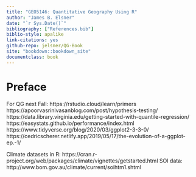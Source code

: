 ```yaml
---
title: "GEO5146: Quantitative Geography Using R"
author: "James B. Elsner"
date: "`r Sys.Date()`"
bibliography: ["References.bib"]
biblio-style: apalike
link-citations: yes
github-repo: jelsner/QG-Book
site: "bookdown::bookdown_site"
documentclass: book
---
```


# Preface {-}

For QG next Fall: 
https://rstudio.cloud/learn/primers
https://apoorvasrinivasanblog.com/post/hypothesis-testing/
https://data.library.virginia.edu/getting-started-with-quantile-regression/
https://easystats.github.io/performance/index.html
https://www.tidyverse.org/blog/2020/03/ggplot2-3-3-0/
https://cedricscherer.netlify.app/2019/05/17/the-evolution-of-a-ggplot-ep.-1/

Climate datasets in R: 
https://cran.r-project.org/web/packages/climate/vignettes/getstarted.html
SOI data: http://www.bom.gov.au/climate/current/soihtm1.shtml
